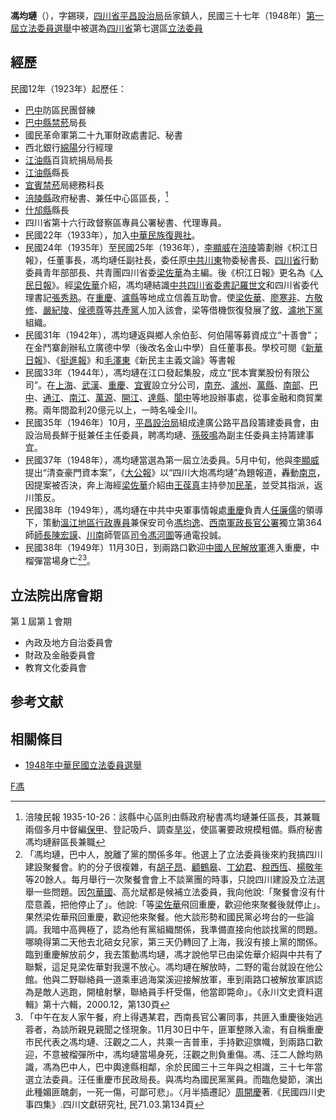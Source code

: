 '''馮均璉'''（{{bd|1906年||1949年|11月30日}}），字錫瑛，[[四川省|四川省]][[平昌县|平昌]][[設治局|設治局]]岳家鎮人，民國三十七年（1948年）[[第一屆立法委員選舉|第一屆立法委員選舉]]中被選為[[四川省|四川省]]第七選區[[立法委員|立法委員]]

== 經歷 ==
民國12年（1923年）起歷任：
*[[巴中|巴中]]防區民團督練
*[[巴中縣|巴中縣]][[禁菸|禁菸]]局長
*國民革命軍第二十九軍財政處書記、秘書
*西北銀行[[綿陽|綿陽]]分行經理
*[[江油縣|江油縣]]百貨統捐局局長
*[[江油縣|江油縣]]縣長
*[[宜賓|宜賓]][[禁菸|禁菸]]局總務科長
*[[涪陵縣|涪陵縣]]政府秘書、兼任中心區區長，<ref>涪陵民報 1935-10-26：該縣中心區則由縣政府秘書馮均璉兼任區長，其兼職兩個多月中督編[[保甲制度|保甲]]、登記吸戶、調查[[旱災|旱災]]，使區署要政規模粗備。縣府秘書馮均璉辭區長兼職</ref>
*[[什邡縣|什邡縣]]縣長
*四川省第十六行政督察區專員公署秘書、代理專員。
*民國22年（1933年），加入[[中華民族復興社|中華民族復興社]]。
*民國24年（1935年）至民國25年（1936年），[[李顯威|李顯威]]在[[涪陵|涪陵]]籌劃辦《枳江日報》，任董事長，馮均璉任副社長，委任原[[中共|中共]][[川東|川東]]物委秘書長、[[四川省|四川省]]行動委員青年部部長、共青團四川省委[[梁佐華|梁佐華]]為主編。後《枳江日報》更名為《[[人民日報|人民日報]]》。經[[梁佐華|梁佐華]]介紹，馮均璉結識[[中共|中共]][[四川|四川]][[省委書記|省委書記]][[羅世文|羅世文]]和四川省委代理書記[[張秀熟|張秀熟]]。在[[重慶|重慶]]、[[瀘縣|瀘縣]]等地成立信義互助會。使[[梁佐華|梁佐華]]、[[廖寒非|廖寒非]]、[[方敬修|方敬修]]、[[嚴紀陵|嚴紀陵]]、[[侯德尊|侯德尊]]等[[共產黨|共產黨]]人加入該會，梁等借機恢復發展了[[敘永|敘]]、[[瀘州|瀘]][[地下黨|地下黨]]組織。
*民國31年（1942年），馮均璉返與鄉人余伯彭、何伯陽等募資成立“十善會”；在金鬥寨創辦私立廣德中學（後改名金山中學）自任董事長。學校可閱《[[新華日報|新華日報]]》、《[[挺進報|挺進報]]》和[[毛澤東|毛澤東]]《新民主主義文論》等書報
*民國33年（1944年），馮均璉在江口發起集股，成立“民本實業股份有限公司”。在[[上海|上海]]、[[武漢|武漢]]、[[重慶|重慶]]、[[宜賓|宜賓]]設立分公司，[[南充|南充]]、[[瀘州|瀘州]]、[[萬縣|萬縣]]、[[南部|南部]]、[[巴中|巴中]]、[[通江|通江]]、[[南江|南江]]、[[萬源|萬源]]、[[開江|開江]]、[[達縣|達縣]]、[[閬中|閬中]]等地設辦事處，從事金融和商貿業務。兩年間盈利20億元以上，一時名噪全川。
*民國35年（1946年）10月，[[平昌县|平昌]][[設治局|設治局]]組成達廣公路平昌段籌建委員會，由設治局長鮮于挺兼任主任委員，聘馮均璉、[[孫筱鳴|孫筱鳴]]為副主任委員主持籌建事宜。
*民國37年（1948年），馮均璉當選為第一屆立法委員。5月中旬，他與[[李顯威|李顯威]]提出“清查豪門資本案”，《[[大公報|大公報]]》以“四川大炮馮均璉”為題報道，轟動[[南京|南京]]，因提案被否決，奔上海經[[梁佐華|梁佐華]]介紹由[[王葆真|王葆真]]主持參加[[民革|民革]]，並受其指派，返川策反。
*民國38年（1949年），馮均璉在中共中央軍事情報處[[重慶|重慶]]負責人[[任廉儒|任廉儒]]的領導下，策動[[溫江|溫江]][[地區_(中國)|地區]][[行政督察專員|行政專員]]兼保安司令[[馮均逸|馮均逸]]、[[西南軍政長官公署|西南軍政長官公署]]獨立第364師[[師長|師長]][[陳宏謨|陳宏謨]]、[[川南|川南]]師管區[[司令|司令]][[馮河圖|馮河圖]]等通電投誠。
*民國38年（1949年）11月30日，到兩路口歡迎[[中國人民解放軍|中國人民解放軍]]進入重慶，中榴彈當場身亡<ref>「馮均璉，巴中人，脫離了黨的關係多年。他選上了立法委員後來約我搞四川建設聚餐會。約的分子很複雜，有[[胡子昂|胡子昂]]、[[顧鶴皋|顧鶴皋]]、[[丁幼君|丁幼君]]、[[稅西恆|稅西恆]]、[[楊敬年|楊敬年]]等20餘人。每月舉行一次聚餐會會上不談黨團的時事，只說四川建設及立法選舉一些問題。因[[包華國|包華國]]、高允斌都是候補立法委員，我向他說:「聚餐會沒有什麼意義，把他停止了」。他說:「等[[梁佐華|梁佐華]]飛回重慶，歡迎他來聚餐後就停止」。果然梁佐華飛回重慶，歡迎他來聚餐。他大談形勢和國民黨必垮台的一些論調。我暗中高興極了，認為他有黨組織關係，我準備直接向他談找黨的問題。哪曉得第二天他去北碚女兒家，第三天仍轉回了上海，我沒有接上黨的關係。臨到重慶解放前夕，我去策動馮均璉，馮才說他早已由梁佐華介紹與中共有了聯繫，這足見梁佐華對我還不放心。馮均璉在解放時，二野的電台就設在他公館。他與二野聯絡員一道乘車過海棠溪迎接解放軍，車到兩路口被解放軍誤認為是敵人逃跑，開槍射擊，聯絡員手杆受傷，他當即斃命」。《永川文史資料選輯》第十六輯，2000.12，第130頁</ref><ref>「中午在友人家午餐，府上得遇某君，西南長官公署同事，共匪入重慶後始逃蓉者，為談所親見親聞之怪現象。11月30日中午，匪軍整隊入渝，有自稱重慶市民代表之馮均璉、汪觀之二人，共乘一吉普車，手持歡迎旗幟，到兩路口歡迎，不意被榴彈所中，馮均璉當場身死，汪觀之則負重傷。馮、汪二人餘均熟識，馮為巴中人，巴中輿達縣相鄰，余於民國三十三年與之相識，三十七年當選立法委員。汪任重慶市民政局長。與馮均為國民黨黨員。而臨危變節，演出此種媚匪醜劇，一死一傷，可鄙可悲」。〈月半插遷記〉[[周開慶|周開慶]]著.《民國四川史事四集》.四川文獻研究社, 民71.03.第134頁</ref>。

==立法院出席會期==
第１屆第１會期
*內政及地方自治委員會
*財政及金融委員會
*教育文化委員會

==参考文献==
<div class="references-small">
<references />
</div>

==相關條目==
*[[1948年中華民國立法委員選舉|1948年中華民國立法委員選舉]]
{{第1屆中華民國立法委員四川省名單}}
[[Category:第一屆立法院正選立法委員|F馮]]